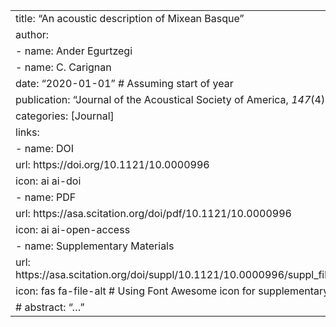 ---
title: "An acoustic description of Mixean Basque"
author:
  - name: Ander Egurtzegi
  - name: C. Carignan
date: "2020-01-01" # Assuming start of year
publication: "Journal of the Acoustical Society of America, *147*(4), 2791–2802."
categories: [Journal]
links:
  - name: DOI
    url: https://doi.org/10.1121/10.0000996
    icon: ai ai-doi
  - name: PDF
    url: https://asa.scitation.org/doi/pdf/10.1121/10.0000996
    icon: ai ai-open-access
  - name: Supplementary Materials
    url: https://asa.scitation.org/doi/suppl/10.1121/10.0000996/suppl_file/supppub1.pdf
    icon: fas fa-file-alt # Using Font Awesome icon for supplementary
# abstract: "..."
--- 